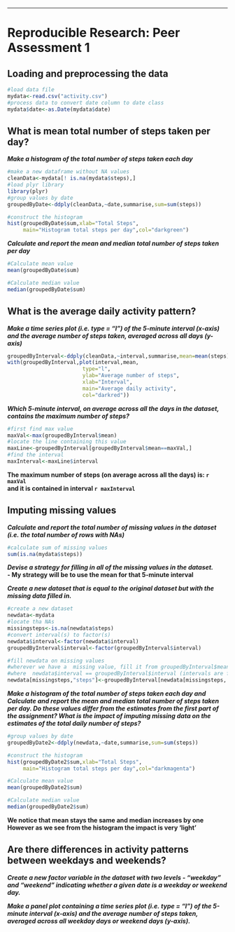 ---------------------------------
# Reproducible Research: Peer Assessment 1


## Loading and preprocessing the data
```{r}
#load data file
mydata<-read.csv("activity.csv")
#process data to convert date column to date class
mydata$date<-as.Date(mydata$date)
```


## What is mean total number of steps taken per day?
***Make a histogram of the total number of steps taken each day***

```{r}
#make a new dataframe without NA values
cleanData<-mydata[! is.na(mydata$steps),]
#load plyr library
library(plyr)
#group values by date
groupedByDate<-ddply(cleanData,~date,summarise,sum=sum(steps))
```

```{r fig.width=5, fig.height=5}
#construct the histogram
hist(groupedByDate$sum,xlab="Total Steps",
     main="Histogram total steps per day",col="darkgreen")
```
***Calculate and report the mean and median total number of steps taken per day***
```{r}
#Calculate mean value
mean(groupedByDate$sum)

#Calculate median value
median(groupedByDate$sum)
```


## What is the average daily activity pattern?

***Make a time series plot (i.e. type = "l") of the 5-minute interval (x-axis) and the average number of steps taken, averaged across all days (y-axis)***
```{r fig.width=5, fig.height=5}
groupedByInterval<-ddply(cleanData,~interval,summarise,mean=mean(steps))
with(groupedByInterval,plot(interval,mean,
                        type="l",
                        ylab="Average number of steps",
                        xlab="Interval",
                        main="Average daily activity",
                        col="darkred"))
```

***Which 5-minute interval, on average across all the days in the dataset, contains the maximum number of steps?***
```{r}
#first find max value
maxVal<-max(groupedByInterval$mean)
#locate the line containing this value
maxLine<-groupedByInterval[groupedByInterval$mean==maxVal,]
#find the interval 
maxInterval<-maxLine$interval
```
**The maximum number of steps (on average across all the days) is: `r maxVal`  
and it is contained in interval `r maxInterval`**

## Imputing missing values
  
***Calculate and report the total number of missing values in the dataset (i.e. the total number of rows with NAs)***
```{r}
#calculate sum of missing values
sum(is.na(mydata$steps))
```


***Devise a strategy for filling in all of the missing values in the dataset.***  
**- My strategy will be to use the mean for that 5-minute interval**

***Create a new dataset that is equal to the original dataset but with the missing data filled in.***
```{r}
#create a new dataset    
newdata<-mydata
#locate tha NAs
missingsteps<-is.na(newdata$steps)
#convert interval(s) to factor(s)
newdata$interval<-factor(newdata$interval)
groupedByInterval$interval<-factor(groupedByInterval$interval)

#fill newdata on missing values
#wherever we have a  missing value, fill it from groupedByInterval$mean column (steps)
#where  newdata$interval == groupedByInterval$interval (intervals are factors)
newdata[missingsteps,"steps"]<-groupedByInterval[newdata[missingsteps, "interval"], "mean"]
```  

***Make a histogram of the total number of steps taken each day and Calculate and report the mean and median total number of steps taken per day. Do these values differ from the estimates from the first part of the assignment? What is the impact of imputing missing data on the estimates of the total daily number of steps?***

```{r fig.width=5, fig.height=5}
#group values by date
groupedByDate2<-ddply(newdata,~date,summarise,sum=sum(steps))

#construct the histogram
hist(groupedByDate2$sum,xlab="Total Steps",
     main="Histogram total steps per day",col="darkmagenta")

#Calculate mean value
mean(groupedByDate2$sum)

#Calculate median value
median(groupedByDate2$sum)
```

**We notice that mean stays the same and median increases by one**  
**However as we see from the histogram the impact is very 'light'**


## Are there differences in activity patterns between weekdays and weekends?

***Create a new factor variable in the dataset with two levels - "weekday" and "weekend" indicating whether a given date is a weekday or weekend day.***

***Make a panel plot containing a time series plot (i.e. type = "l") of the 5-minute interval (x-axis) and the average number of steps taken, averaged across all weekday days or weekend days (y-axis).***